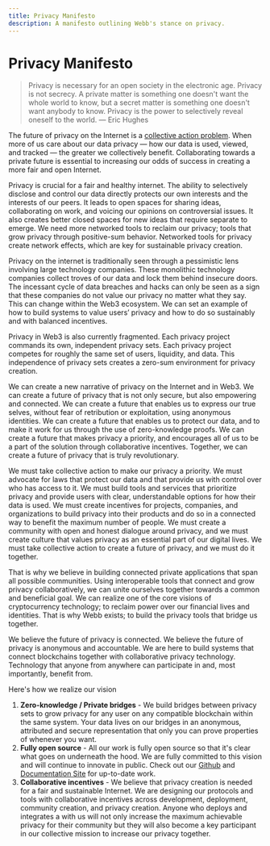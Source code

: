 ```yaml
---
title: Privacy Manifesto
description: A manifesto outlining Webb's stance on privacy.
---
```


# Privacy Manifesto

> Privacy is necessary for an open society in the electronic age. Privacy is not secrecy. A private matter is something one doesn't want the whole world to know, but a secret matter is something one doesn't want anybody to know. Privacy is the power to selectively reveal oneself to the world. — Eric Hughes

The future of privacy on the Internet is a [collective action problem](https://en.wikipedia.org/wiki/Collective_action_problem). When more of us care about our data privacy — how our data is used, viewed, and tracked — the greater we collectively benefit. Collaborating towards a private future is essential to increasing our odds of success in creating a more fair and open Internet.

Privacy is crucial for a fair and healthy internet. The ability to selectively disclose and control our data directly protects our own interests and the interests of our peers. It leads to open spaces for sharing ideas, collaborating on work, and voicing our opinions on controversial issues. It also creates better closed spaces for new ideas that require separate to emerge. We need more networked tools to reclaim our privacy; tools that grow privacy through positive-sum behavior. Networked tools for privacy create network effects, which are key for sustainable privacy creation.

Privacy on the internet is traditionally seen through a pessimistic lens involving large technology companies. These monolithic technology companies collect troves of our data and lock them behind insecure doors. The incessant cycle of data breaches and hacks can only be seen as a sign that these companies do not value our privacy no matter what they say. This can change within the Web3 ecosystem. We can set an example of how to build systems to value users’ privacy and how to do so sustainably and with balanced incentives.

Privacy in Web3 is also currently fragmented. Each privacy project commands its own, independent privacy sets. Each privacy project competes for roughly the same set of users, liquidity, and data. This independence of privacy sets creates a zero-sum environment for privacy creation.

We can create a new narrative of privacy on the Internet and in Web3. We can create a future of privacy that is not only secure, but also empowering and connected. We can create a future that enables us to express our true selves, without fear of retribution or exploitation, using anonymous identities. We can create a future that enables us to protect our data, and to make it work for us through the use of zero-knowledge proofs. We can create a future that makes privacy a priority, and encourages all of us to be a part of the solution through collaborative incentives. Together, we can create a future of privacy that is truly revolutionary.

We must take collective action to make our privacy a priority. We must advocate for laws that protect our data and that provide us with control over who has access to it. We must build tools and services that prioritize privacy and provide users with clear, understandable options for how their data is used. We must create incentives for projects, companies, and organizations to build privacy into their products and do so in a connected way to benefit the maximum number of people. We must create a community with open and honest dialogue around privacy, and we must create culture that values privacy as an essential part of our digital lives. We must take collective action to create a future of privacy, and we must do it together.

That is why we believe in building connected private applications that span all possible communities. Using interoperable tools that connect and grow privacy collaboratively, we can unite ourselves together towards a common and beneficial goal. We can realize one of the core visions of cryptocurrency technology; to reclaim power over our financial lives and identities. That is why Webb exists; to build the privacy tools that bridge us together.

We believe the future of privacy is connected. We believe the future of privacy is anonymous and accountable. We are here to build systems that connect blockchains together with collaborative privacy technology. Technology that anyone from anywhere can participate in and, most importantly, benefit from.

Here's how we realize our vision

1. **Zero-knowledge / Private bridges** - We build bridges between privacy sets to grow privacy for any user on any compatible blockchain within the same system. Your data lives on our bridges in an anonymous, attributed and secure representation that only you can prove properties of whenever you want.
2. **Fully open source** - All our work is fully open source so that it's clear what goes on underneath the hood. We are fully committed to this vision and will continue to innovate in public. Check out our [Github](https://github.com/webb-tools) and [Documentation Site](https://docs.webb.tools/) for up-to-date work.
3. **Collaborative incentives** - We believe that privacy creation is needed for a fair and sustainable Internet. We are designing our protocols and tools with collaborative incentives across development, deployment, community creation, and privacy creation. Anyone who deploys and integrates a with us will not only increase the maximum achievable privacy for their community but they will also become a key participant in our collective mission to increase our privacy together.